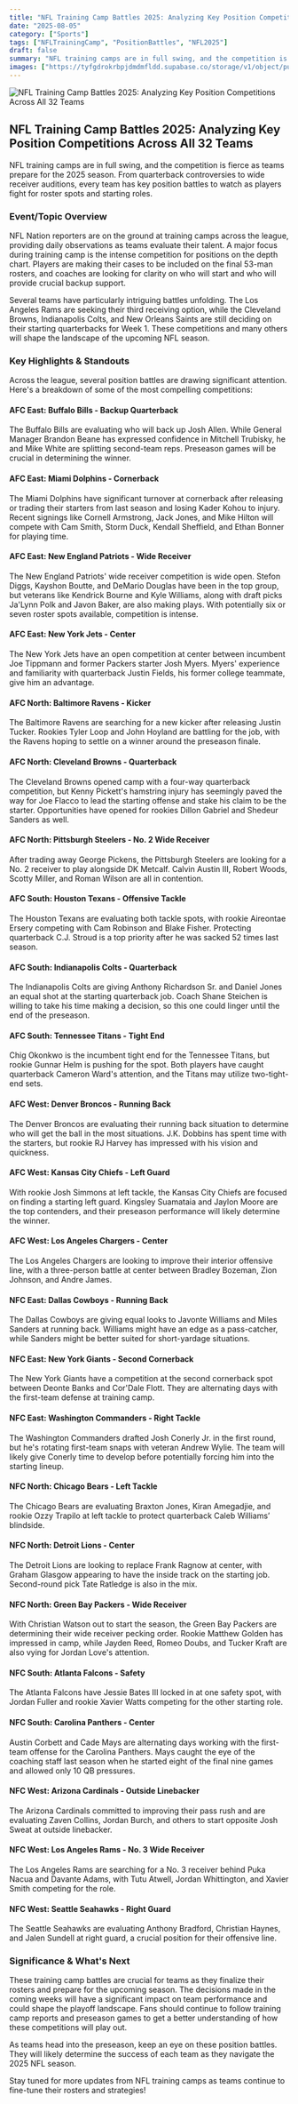 ```yaml
---
title: "NFL Training Camp Battles 2025: Analyzing Key Position Competitions Across All 32 Teams"
date: "2025-08-05"
category: ["Sports"]
tags: ["NFLTrainingCamp", "PositionBattles", "NFL2025"]
draft: false
summary: "NFL training camps are in full swing, and the competition is fierce as teams prepare for the 2025 season. From quarterback controversies to wide receiver auditions, every team has key position battles to watch as players fight for roster spots and starting roles."
images: ["https://tyfgdrokrbpjdmdmfldd.supabase.co/storage/v1/object/public/image/2025-08-05-00-03-00-102-04-00.jpg"]
---
```



![NFL Training Camp Battles 2025: Analyzing Key Position Competitions Across All 32 Teams](https://tyfgdrokrbpjdmdmfldd.supabase.co/storage/v1/object/public/image/2025-08-05-00-03-00-102-04-00.jpg)

## NFL Training Camp Battles 2025: Analyzing Key Position Competitions Across All 32 Teams

NFL training camps are in full swing, and the competition is fierce as teams prepare for the 2025 season. From quarterback controversies to wide receiver auditions, every team has key position battles to watch as players fight for roster spots and starting roles.

### Event/Topic Overview

NFL Nation reporters are on the ground at training camps across the league, providing daily observations as teams evaluate their talent. A major focus during training camp is the intense competition for positions on the depth chart. Players are making their cases to be included on the final 53-man rosters, and coaches are looking for clarity on who will start and who will provide crucial backup support.

Several teams have particularly intriguing battles unfolding. The Los Angeles Rams are seeking their third receiving option, while the Cleveland Browns, Indianapolis Colts, and New Orleans Saints are still deciding on their starting quarterbacks for Week 1. These competitions and many others will shape the landscape of the upcoming NFL season.

### Key Highlights & Standouts

Across the league, several position battles are drawing significant attention. Here's a breakdown of some of the most compelling competitions:

#### AFC East: Buffalo Bills - Backup Quarterback

The Buffalo Bills are evaluating who will back up Josh Allen. While General Manager Brandon Beane has expressed confidence in Mitchell Trubisky, he and Mike White are splitting second-team reps. Preseason games will be crucial in determining the winner.

#### AFC East: Miami Dolphins - Cornerback

The Miami Dolphins have significant turnover at cornerback after releasing or trading their starters from last season and losing Kader Kohou to injury. Recent signings like Cornell Armstrong, Jack Jones, and Mike Hilton will compete with Cam Smith, Storm Duck, Kendall Sheffield, and Ethan Bonner for playing time.

#### AFC East: New England Patriots - Wide Receiver

The New England Patriots' wide receiver competition is wide open. Stefon Diggs, Kayshon Boutte, and DeMario Douglas have been in the top group, but veterans like Kendrick Bourne and Kyle Williams, along with draft picks Ja'Lynn Polk and Javon Baker, are also making plays. With potentially six or seven roster spots available, competition is intense.

#### AFC East: New York Jets - Center

The New York Jets have an open competition at center between incumbent Joe Tippmann and former Packers starter Josh Myers. Myers' experience and familiarity with quarterback Justin Fields, his former college teammate, give him an advantage.

#### AFC North: Baltimore Ravens - Kicker

The Baltimore Ravens are searching for a new kicker after releasing Justin Tucker. Rookies Tyler Loop and John Hoyland are battling for the job, with the Ravens hoping to settle on a winner around the preseason finale.

#### AFC North: Cleveland Browns - Quarterback

The Cleveland Browns opened camp with a four-way quarterback competition, but Kenny Pickett's hamstring injury has seemingly paved the way for Joe Flacco to lead the starting offense and stake his claim to be the starter. Opportunities have opened for rookies Dillon Gabriel and Shedeur Sanders as well.

#### AFC North: Pittsburgh Steelers - No. 2 Wide Receiver

After trading away George Pickens, the Pittsburgh Steelers are looking for a No. 2 receiver to play alongside DK Metcalf. Calvin Austin III, Robert Woods, Scotty Miller, and Roman Wilson are all in contention.

#### AFC South: Houston Texans - Offensive Tackle

The Houston Texans are evaluating both tackle spots, with rookie Aireontae Ersery competing with Cam Robinson and Blake Fisher. Protecting quarterback C.J. Stroud is a top priority after he was sacked 52 times last season.

#### AFC South: Indianapolis Colts - Quarterback

The Indianapolis Colts are giving Anthony Richardson Sr. and Daniel Jones an equal shot at the starting quarterback job. Coach Shane Steichen is willing to take his time making a decision, so this one could linger until the end of the preseason.

#### AFC South: Tennessee Titans - Tight End

Chig Okonkwo is the incumbent tight end for the Tennessee Titans, but rookie Gunnar Helm is pushing for the spot. Both players have caught quarterback Cameron Ward's attention, and the Titans may utilize two-tight-end sets.

#### AFC West: Denver Broncos - Running Back

The Denver Broncos are evaluating their running back situation to determine who will get the ball in the most situations. J.K. Dobbins has spent time with the starters, but rookie RJ Harvey has impressed with his vision and quickness.

#### AFC West: Kansas City Chiefs - Left Guard

With rookie Josh Simmons at left tackle, the Kansas City Chiefs are focused on finding a starting left guard. Kingsley Suamataia and Jaylon Moore are the top contenders, and their preseason performance will likely determine the winner.

#### AFC West: Los Angeles Chargers - Center

The Los Angeles Chargers are looking to improve their interior offensive line, with a three-person battle at center between Bradley Bozeman, Zion Johnson, and Andre James.

#### NFC East: Dallas Cowboys - Running Back

The Dallas Cowboys are giving equal looks to Javonte Williams and Miles Sanders at running back. Williams might have an edge as a pass-catcher, while Sanders might be better suited for short-yardage situations.

#### NFC East: New York Giants - Second Cornerback

The New York Giants have a competition at the second cornerback spot between Deonte Banks and Cor'Dale Flott. They are alternating days with the first-team defense at training camp.

#### NFC East: Washington Commanders - Right Tackle

The Washington Commanders drafted Josh Conerly Jr. in the first round, but he's rotating first-team snaps with veteran Andrew Wylie. The team will likely give Conerly time to develop before potentially forcing him into the starting lineup.

#### NFC North: Chicago Bears - Left Tackle

The Chicago Bears are evaluating Braxton Jones, Kiran Amegadjie, and rookie Ozzy Trapilo at left tackle to protect quarterback Caleb Williams’ blindside.

#### NFC North: Detroit Lions - Center

The Detroit Lions are looking to replace Frank Ragnow at center, with Graham Glasgow appearing to have the inside track on the starting job. Second-round pick Tate Ratledge is also in the mix.

#### NFC North: Green Bay Packers - Wide Receiver

With Christian Watson out to start the season, the Green Bay Packers are determining their wide receiver pecking order. Rookie Matthew Golden has impressed in camp, while Jayden Reed, Romeo Doubs, and Tucker Kraft are also vying for Jordan Love's attention.

#### NFC South: Atlanta Falcons - Safety

The Atlanta Falcons have Jessie Bates III locked in at one safety spot, with Jordan Fuller and rookie Xavier Watts competing for the other starting role.

#### NFC South: Carolina Panthers - Center

Austin Corbett and Cade Mays are alternating days working with the first-team offense for the Carolina Panthers. Mays caught the eye of the coaching staff last season when he started eight of the final nine games and allowed only 10 QB pressures.

#### NFC West: Arizona Cardinals - Outside Linebacker

The Arizona Cardinals committed to improving their pass rush and are evaluating Zaven Collins, Jordan Burch, and others to start opposite Josh Sweat at outside linebacker.

#### NFC West: Los Angeles Rams - No. 3 Wide Receiver

The Los Angeles Rams are searching for a No. 3 receiver behind Puka Nacua and Davante Adams, with Tutu Atwell, Jordan Whittington, and Xavier Smith competing for the role.

#### NFC West: Seattle Seahawks - Right Guard

The Seattle Seahawks are evaluating Anthony Bradford, Christian Haynes, and Jalen Sundell at right guard, a crucial position for their offensive line.

### Significance & What's Next

These training camp battles are crucial for teams as they finalize their rosters and prepare for the upcoming season. The decisions made in the coming weeks will have a significant impact on team performance and could shape the playoff landscape. Fans should continue to follow training camp reports and preseason games to get a better understanding of how these competitions will play out.

As teams head into the preseason, keep an eye on these position battles. They will likely determine the success of each team as they navigate the 2025 NFL season.

Stay tuned for more updates from NFL training camps as teams continue to fine-tune their rosters and strategies! 


